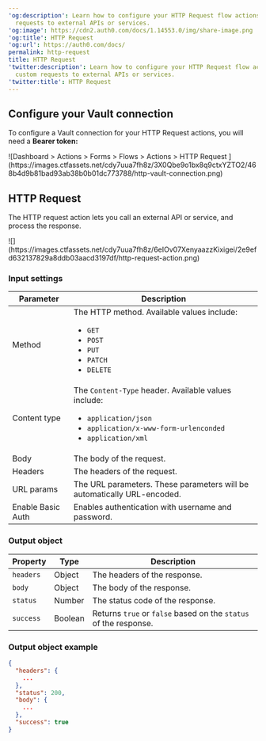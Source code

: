 ---
'og:description': Learn how to configure your HTTP Request flow actions to send custom
  requests to external APIs or services.
'og:image': https://cdn2.auth0.com/docs/1.14553.0/img/share-image.png
'og:title': HTTP Request
'og:url': https://auth0.com/docs/
permalink: http-request
title: HTTP Request
'twitter:description': Learn how to configure your HTTP Request flow actions to send
  custom requests to external APIs or services.
'twitter:title': HTTP Request
---
## Configure your Vault connection

To configure a Vault connection for your HTTP Request actions, you will need a **Bearer token:**

<Frame>![Dashboard > Actions > Forms > Flows > Actions > HTTP Request ](https://images.ctfassets.net/cdy7uua7fh8z/3X0Qbe9o1bx8q9ctxYZTO2/468b4d9b81bad93ab38b0b01dc773788/http-vault-connection.png)</Frame>

## HTTP Request

The HTTP request action lets you call an external API or service, and process the response.

<Frame>![](https://images.ctfassets.net/cdy7uua7fh8z/6eIOv07XenyaazzKixigei/2e9efd632137829a8ddb03aacd3197df/http-request-action.png)</Frame>

### Input settings

<table class="table">
<thead>
<tr>
<th><b>Parameter</b></th>
<th><b>Description</b></th>
</tr>
</thead>
<tbody>
<tr>
<td>Method</td>
<td>
              The HTTP method. Available values include:
            <ul>
<li><code>GET</code></li>
<li><code>POST</code></li>
<li><code>PUT</code></li>
<li><code>PATCH</code></li>
<li><code>DELETE</code></li>
</ul>
</td>
</tr>
<tr>
<td>Content type</td>
<td>
            The <code>Content-Type</code> header. Available values include:
            <ul>
<li><code>application/json</code></li>
<li><code>application/x-www-form-urlenconded</code></li>
<li><code>application/xml</code></li>
</ul>
</td>
</tr>
<tr>
<td>Body</td>
<td>
              The body of the request.	
          </td>
</tr>
<tr>
<td>Headers</td>
<td>
              The headers of the request.	
          </td>
</tr>
<tr>
<td>URL params</td>
<td>
              The URL parameters. These parameters will be automatically URL-encoded.	
          </td>
</tr>
<tr>
<td>Enable Basic Auth</td>
<td>
             Enables authentication with username and password.
          </td>
</tr>
</tbody>
</table>

### Output object

<table class="table">
<thead>
<tr>
<th><b>Property</b></th>
<th><b>Type</b></th>
<th><b>Description</b></th>
</tr>
</thead>
<tbody>
<tr>
<td><code>headers</code></td>
<td>
              Object
          </td>
<td>
              The headers of the response.
          </td>
</tr>
<tr>
<td><code>body</code></td>
<td>
              Object
          </td>
<td>
              The body of the response.
          </td>
</tr>
<tr>
<td><code>status</code></td>
<td>
              Number	
          </td>
<td>The status code of the response.</td>
</tr>
<tr>
<td><code>success</code></td>
<td>
             Boolean	
          </td>
<td>
            Returns <code>true</code> or <code>false</code> based on the <code>status</code> of the response.	
          </td>
</tr>
</tbody>
</table>

### Output object example

```json lines
{
  "headers": {
    ...
  },
  "status": 200,
  "body": {
    ...
  },
  "success": true
}
```



